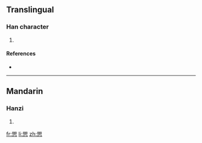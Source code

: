 ==Translingual==

===Han character===
{{Han char|rn=61|rad=心|as=10|sn=14|four=|canj=月山心 (BUP)}}

# {{defn|Han|sort=心10}}

====References====
* {{Han ref|kx=0396.280|dkj=11004|dj=0735.160|hdz=42333.120|uh=6133|ud=24883}}

----

==Mandarin==

===Hanzi===
{{cmn-hanzi|pin=[[jù]] ([[ju4]])|wg=chü<sup>4</sup>}}

# {{defn|Mandarin|sort=心10}}

[[fr:愳]]
[[li:愳]]
[[zh:愳]]